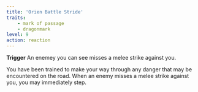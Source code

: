 ```yaml
---
title: 'Orien Battle Stride'
traits:
    - mark of passage
    - dragonmark
level: 9
action: reaction
---
```


**Trigger** An enemey you can see misses a melee strike against you.

You have been trained to make your way through any danger that may be encountered on the road. When an enemy misses a melee strike against you, you may immediately step.